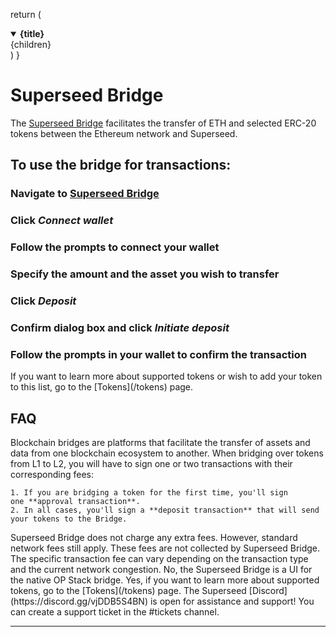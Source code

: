 
  return (
    <details
      open
      className="last-of-type:mb-0 rounded-lg bg-neutral-50 dark:bg-neutral-800 p-2 mt-4"
    >
      <summary>
        <strong className="text-lg">{title}</strong>
      </summary>
      <div className="nx-p-2">{children}</div>
    </details>
  )
}

# Superseed Bridge

The [Superseed Bridge](https://sepolia-bridge.superseed.xyz/) facilitates the transfer of ETH and selected ERC-20 tokens between the Ethereum network and Superseed.

## To use the bridge for transactions:

<Steps>

### Navigate to [Superseed Bridge]( https://sepolia-bridge.superseed.xyz/)

### Click _Connect wallet_

### Follow the prompts to connect your wallet

### Specify the amount and the asset you wish to transfer

### Click _Deposit_

### Confirm dialog box and click _Initiate deposit_

### Follow the prompts in your wallet to confirm the transaction

</Steps>

<Callout type="info" emoji="ℹ️" title="Tokens">
  If you want to learn more about supported tokens or wish to add your token to this list, go to the [Tokens](/tokens) page.
</Callout>


## FAQ

<FAQBox title="What is the purpose of the bridge?">
  Blockchain bridges are platforms that facilitate the transfer of assets and data from one blockchain ecosystem to another. 
</FAQBox>

<FAQBox title="Are there any fees involved?">
  When bridging over tokens from L1 to L2, you will have to sign one or two transactions with their corresponding fees:

    1. If you are bridging a token for the first time, you'll sign one **approval transaction**.
    2. In all cases, you'll sign a **deposit transaction** that will send your tokens to the Bridge.
</FAQBox>

<FAQBox title="Does Superseed Bridge charge any extra fees?">
  Superseed Bridge does not charge any extra fees. However, standard network fees still apply. These fees are not collected by Superseed Bridge. The specific transaction fee can vary depending on the transaction type and the current network congestion.
</FAQBox>

<FAQBox title="Is Superseed Bridge a liquidity bridge?">
  No, the Superseed Bridge is a UI for the native OP Stack bridge. 
</FAQBox>

<FAQBox title="Can I transfer tokens through the Superseed Bridge UI?">
  Yes, if you want to learn more about supported tokens, go to the [Tokens](/tokens) page.
</FAQBox>

<FAQBox title="What if I have a question, issue or problem?">
  The Superseed [Discord](https://discord.gg/vjDDB5S4BN) is open for assistance and support! You can create a support ticket in the #tickets channel.
</FAQBox>

---

